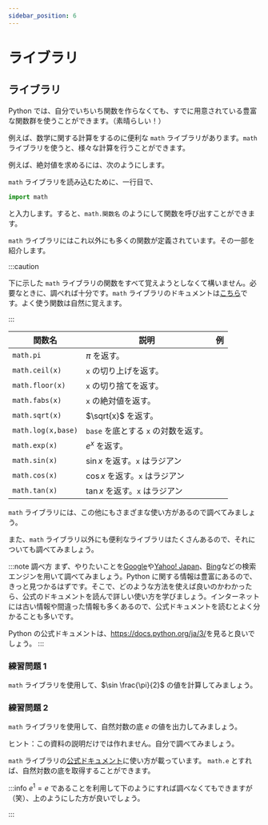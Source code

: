 ```yaml
---
sidebar_position: 6
---
```



# ライブラリ

## ライブラリ

Python では、自分でいちいち関数を作らなくても、すでに用意されている豊富な関数群を使うことができます。（素晴らしい！）

例えば、数学に関する計算をするのに便利な `math` ライブラリがあります。`math` ライブラリを使うと、様々な計算を行うことができます。

例えば、絶対値を求めるには、次のようにします。

<ViewSource path="/library/fabs.ipynb" />

`math` ライブラリを読み込むために、一行目で、

```python
import math
```

と入力します。すると、`math.関数名` のようにして関数を呼び出すことができます。

`math` ライブラリにはこれ以外にも多くの関数が定義されています。その一部を紹介します。

:::caution

下に示した `math` ライブラリの関数をすべて覚えようとしなくて構いません。必要なときに、調べれば十分です。`math` ライブラリのドキュメントは[こちら](https://docs.python.org/ja/3/library/math.html)です。よく使う関数は自然に覚えます。

:::

| 関数名             | 説明                                 | 例                                         |
| ------------------ | ------------------------------------ | ------------------------------------------ |
| `math.pi`          | $\pi$ を返す。                       | <ViewSource path="/library/pi.ipynb" />    |
| `math.ceil(x)`     | `x` の切り上げを返す。               | <ViewSource path="/library/ceil.ipynb" />  |
| `math.floor(x)`    | `x` の切り捨てを返す。               | <ViewSource path="/library/floor.ipynb" /> |
| `math.fabs(x)`     | `x` の絶対値を返す。                 | <ViewSource path="/library/fabs.ipynb" />  |
| `math.sqrt(x)`     | $\sqrt{x}$ を返す。                  | <ViewSource path="/library/sqrt.ipynb" />  |
| `math.log(x,base)` | `base` を底とする `x` の対数を返す。 | <ViewSource path="/library/log.ipynb" />   |
| `math.exp(x)`      | $e^x$ を返す。                       | <ViewSource path="/library/exp.ipynb" />   |
| `math.sin(x)`      | $\sin x$ を返す。`x` はラジアン      | <ViewSource path="/library/sin.ipynb" />   |
| `math.cos(x)`      | $\cos x$ を返す。`x` はラジアン      | <ViewSource path="/library/cos.ipynb" />   |
| `math.tan(x)`      | $\tan x$ を返す。`x` はラジアン      | <ViewSource path="/library/tan.ipynb" />   |

`math` ライブラリには、この他にもさまざまな使い方があるので調べてみましょう。

また、`math` ライブラリ以外にも便利なライブラリはたくさんあるので、それについても調べてみましょう。

:::note 調べ方
まず、やりたいことを[Google](https://www.google.co.jp/)や[Yahoo! Japan](https://www.yahoo.co.jp/)、[Bing](https://www.bing.com/?cc=jp)などの検索エンジンを用いて調べてみましょう。Python に関する情報は豊富にあるので、きっと見つかるはずです。そこで、どのような方法を使えば良いのかわかったら、公式のドキュメントを読んで詳しい使い方を学びましょう。インターネットには古い情報や間違った情報も多くあるので、公式ドキュメントを読むとよく分かることも多いです。

Python の公式ドキュメントは、<https://docs.python.org/ja/3/>を見ると良いでしょう。
:::

### 練習問題 1

`math` ライブラリを使用して、$\sin \frac{\pi}{2}$ の値を計算してみましょう。

<Answer>
  <ViewSource path="/library/sin_pi.ipynb" />
</Answer>

### 練習問題 2

`math` ライブラリを使用して、自然対数の底 $e$ の値を出力してみましょう。

ヒント：この資料の説明だけでは作れません。自分で調べてみましょう。

<Answer>

`math` ライブラリの[公式ドキュメント](https://docs.python.org/ja/3/library/math.html#constants)に使い方が載っています。
`math.e` とすれば、自然対数の底を取得することができます。

<ViewSource path="/library/e.ipynb" />

:::info
$e^1 = e$ であることを利用して下のようにすれば調べなくてもできますが（笑）、上のようにした方が良いでしょう。

<ViewSource path="/library/e2.ipynb" />
:::
</Answer>
